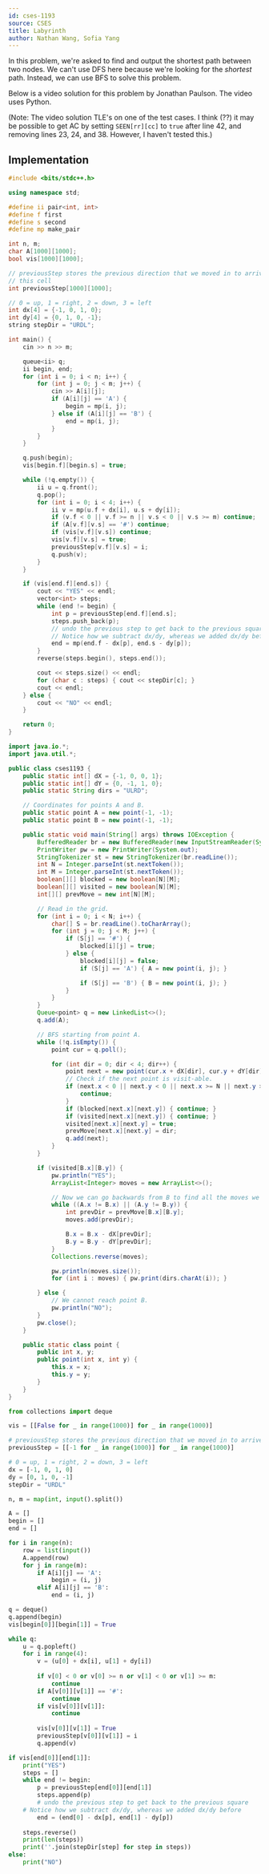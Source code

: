 ```yaml
---
id: cses-1193
source: CSES
title: Labyrinth
author: Nathan Wang, Sofia Yang
---
```


In this problem, we're asked to find and output the shortest path between two
nodes. We can't use DFS here because we're looking for the _shortest_ path.
Instead, we can use BFS to solve this problem.

Below is a video solution for this problem by Jonathan Paulson. The video uses
Python.

<YouTube id="Xp6MwU5fGT8" />

(Note: The video solution TLE's on one of the test cases. I think (??) it may be
possible to get AC by setting `SEEN[rr][cc]` to `true` after line 42, and
removing lines 23, 24, and 38. However, I haven't tested this.)

## Implementation

<LanguageSection>
<CPPSection>

```cpp
#include <bits/stdc++.h>

using namespace std;

#define ii pair<int, int>
#define f first
#define s second
#define mp make_pair

int n, m;
char A[1000][1000];
bool vis[1000][1000];

// previousStep stores the previous direction that we moved in to arrive at
// this cell
int previousStep[1000][1000];

// 0 = up, 1 = right, 2 = down, 3 = left
int dx[4] = {-1, 0, 1, 0};
int dy[4] = {0, 1, 0, -1};
string stepDir = "URDL";

int main() {
	cin >> n >> m;

	queue<ii> q;
	ii begin, end;
	for (int i = 0; i < n; i++) {
		for (int j = 0; j < m; j++) {
			cin >> A[i][j];
			if (A[i][j] == 'A') {
				begin = mp(i, j);
			} else if (A[i][j] == 'B') {
				end = mp(i, j);
			}
		}
	}

	q.push(begin);
	vis[begin.f][begin.s] = true;

	while (!q.empty()) {
		ii u = q.front();
		q.pop();
		for (int i = 0; i < 4; i++) {
			ii v = mp(u.f + dx[i], u.s + dy[i]);
			if (v.f < 0 || v.f >= n || v.s < 0 || v.s >= m) continue;
			if (A[v.f][v.s] == '#') continue;
			if (vis[v.f][v.s]) continue;
			vis[v.f][v.s] = true;
			previousStep[v.f][v.s] = i;
			q.push(v);
		}
	}

	if (vis[end.f][end.s]) {
		cout << "YES" << endl;
		vector<int> steps;
		while (end != begin) {
			int p = previousStep[end.f][end.s];
			steps.push_back(p);
			// undo the previous step to get back to the previous square
			// Notice how we subtract dx/dy, whereas we added dx/dy before
			end = mp(end.f - dx[p], end.s - dy[p]);
		}
		reverse(steps.begin(), steps.end());

		cout << steps.size() << endl;
		for (char c : steps) { cout << stepDir[c]; }
		cout << endl;
	} else {
		cout << "NO" << endl;
	}

	return 0;
}
```
</CPPSection>

<JavaSection>

```java
import java.io.*;
import java.util.*;

public class cses1193 {
	public static int[] dX = {-1, 0, 0, 1};
	public static int[] dY = {0, -1, 1, 0};
	public static String dirs = "ULRD";

	// Coordinates for points A and B.
	public static point A = new point(-1, -1);
	public static point B = new point(-1, -1);

	public static void main(String[] args) throws IOException {
		BufferedReader br = new BufferedReader(new InputStreamReader(System.in));
		PrintWriter pw = new PrintWriter(System.out);
		StringTokenizer st = new StringTokenizer(br.readLine());
		int N = Integer.parseInt(st.nextToken());
		int M = Integer.parseInt(st.nextToken());
		boolean[][] blocked = new boolean[N][M];
		boolean[][] visited = new boolean[N][M];
		int[][] prevMove = new int[N][M];

		// Read in the grid.
		for (int i = 0; i < N; i++) {
			char[] S = br.readLine().toCharArray();
			for (int j = 0; j < M; j++) {
				if (S[j] == '#') {
					blocked[i][j] = true;
				} else {
					blocked[i][j] = false;
					if (S[j] == 'A') { A = new point(i, j); }

					if (S[j] == 'B') { B = new point(i, j); }
				}
			}
		}
		Queue<point> q = new LinkedList<>();
		q.add(A);

		// BFS starting from point A.
		while (!q.isEmpty()) {
			point cur = q.poll();

			for (int dir = 0; dir < 4; dir++) {
				point next = new point(cur.x + dX[dir], cur.y + dY[dir]);
				// Check if the next point is visit-able.
				if (next.x < 0 || next.y < 0 || next.x >= N || next.y >= M) {
					continue;
				}
				if (blocked[next.x][next.y]) { continue; }
				if (visited[next.x][next.y]) { continue; }
				visited[next.x][next.y] = true;
				prevMove[next.x][next.y] = dir;
				q.add(next);
			}
		}

		if (visited[B.x][B.y]) {
			pw.println("YES");
			ArrayList<Integer> moves = new ArrayList<>();

			// Now we can go backwards from B to find all the moves we made.
			while ((A.x != B.x) || (A.y != B.y)) {
				int prevDir = prevMove[B.x][B.y];
				moves.add(prevDir);

				B.x = B.x - dX[prevDir];
				B.y = B.y - dY[prevDir];
			}
			Collections.reverse(moves);

			pw.println(moves.size());
			for (int i : moves) { pw.print(dirs.charAt(i)); }

		} else {
			// We cannot reach point B.
			pw.println("NO");
		}
		pw.close();
	}

	public static class point {
		public int x, y;
		public point(int x, int y) {
			this.x = x;
			this.y = y;
		}
	}
}
```

</JavaSection>
<PySection>

```py
from collections import deque

vis = [[False for _ in range(1000)] for _ in range(1000)]

# previousStep stores the previous direction that we moved in to arrive at this cell
previousStep = [[-1 for _ in range(1000)] for _ in range(1000)]

# 0 = up, 1 = right, 2 = down, 3 = left
dx = [-1, 0, 1, 0]
dy = [0, 1, 0, -1]
stepDir = "URDL"

n, m = map(int, input().split())

A = []
begin = []
end = []

for i in range(n):
    row = list(input())
    A.append(row)
    for j in range(m):
        if A[i][j] == 'A':
            begin = (i, j)
        elif A[i][j] == 'B':
            end = (i, j)

q = deque()
q.append(begin)
vis[begin[0]][begin[1]] = True

while q:
    u = q.popleft()
    for i in range(4):
        v = (u[0] + dx[i], u[1] + dy[i])
        
        if v[0] < 0 or v[0] >= n or v[1] < 0 or v[1] >= m:
            continue
        if A[v[0]][v[1]] == '#':
            continue
        if vis[v[0]][v[1]]:
            continue
        
        vis[v[0]][v[1]] = True
        previousStep[v[0]][v[1]] = i
        q.append(v)

if vis[end[0]][end[1]]:
    print("YES")
    steps = []
    while end != begin:
        p = previousStep[end[0]][end[1]]
        steps.append(p)
        # undo the previous step to get back to the previous square
	# Notice how we subtract dx/dy, whereas we added dx/dy before
        end = (end[0] - dx[p], end[1] - dy[p])
    
    steps.reverse()
    print(len(steps))
    print(''.join(stepDir[step] for step in steps))
else:
    print("NO")
```

</PySection>
</LanguageSection>
